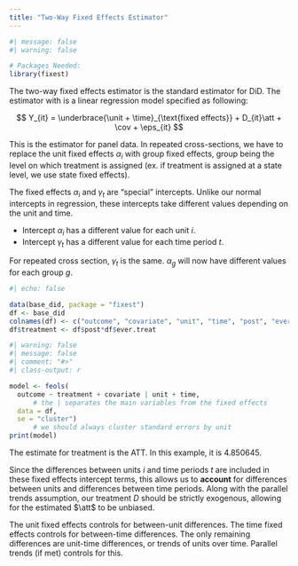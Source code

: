 ```yaml
---
title: "Two-Way Fixed Effects Estimator"
---
```


```r
#| message: false
#| warning: false

# Packages Needed:
library(fixest)
```

The two-way fixed effects estimator is the standard estimator for DiD. The estimator with is a linear regression model specified as following:

$$
Y_{it} = \underbrace{\unit + \time}_{\text{fixed effects}} + D_{it}\att + \cov + \eps_{it}
$$

::: small
This is the estimator for panel data. In repeated cross-sections, we have to replace the unit fixed effects $\alpha_i$ with group fixed effects, group being the level on which treatment is assigned (ex. if treatment is assigned at a state level, we use state fixed effects).
:::

The fixed effects $\alpha_i$ and $\gamma_t$ are "special" intercepts. Unlike our normal intercepts in regression, these intercepts take different values depending on the unit and time.

-   Intercept $\alpha_i$ has a different value for each unit $i$.
-   Intercept $\gamma_t$ has a different value for each time period $t$.

::: small
For repeated cross section, $\gamma_t$ is the same. $\alpha_g$ will now have different values for each group $g$.
:::

```r
#| echo: false

data(base_did, package = "fixest")
df <- base_did
colnames(df) <- c("outcome", "covariate", "unit", "time", "post", "ever.treat")
df$treatment <- df$post*df$ever.treat
```

```r
#| warning: false
#| message: false
#| comment: "#>"
#| class-output: r

model <- feols(
  outcome ~ treatment + covariate | unit + time,
      # the | separates the main variables from the fixed effects
  data = df,
  se = "cluster")
      # we should always cluster standard errors by unit
print(model)
```

::: small
The estimate for treatment is the ATT. In this example, it is 4.850645.
:::

Since the differences between units $i$ and time periods $t$ are included in these fixed effects intercept terms, this allows us to **account** for differences between units and differences between time periods. Along with the parallel trends assumption, our treatment $D$ should be strictly exogenous, allowing for the estimated $\att$ to be unbiased.

::: small
The unit fixed effects controls for between-unit differences. The time fixed effects controls for between-time differences. The only remaining differences are unit-time differences, or trends of units over time. Parallel trends (if met) controls for this.
:::
